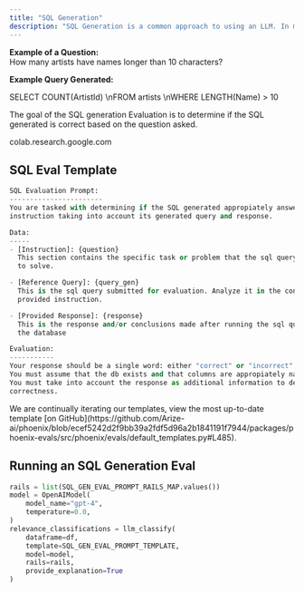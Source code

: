 ```yaml
---
title: "SQL Generation"
description: "SQL Generation is a common approach to using an LLM. In many cases the goal is to take a human description of the query and generate matching SQL to the human description."
---
```



**Example of a Question:**\
How many artists have names longer than 10 characters?

**Example Query Generated:**

SELECT COUNT(ArtistId) \nFROM artists \nWHERE LENGTH(Name) > 10

The goal of the SQL generation Evaluation is to determine if the SQL generated is correct based on the question asked.

<Card title="Google Colab" href="https://colab.research.google.com/drive/1e_gxetWuIsve0LWP__qjosHT0D_RGelA?usp=sharing" icon="/images/image-10.png" horizontal >
colab.research.google.com
</Card>

## SQL Eval Template

```python expandable
SQL Evaluation Prompt:
-----------------------
You are tasked with determining if the SQL generated appropiately answers a given
instruction taking into account its generated query and response.

Data:
-----
- [Instruction]: {question}
  This section contains the specific task or problem that the sql query is intended
  to solve.

- [Reference Query]: {query_gen}
  This is the sql query submitted for evaluation. Analyze it in the context of the
  provided instruction.

- [Provided Response]: {response}
  This is the response and/or conclusions made after running the sql query through
  the database

Evaluation:
-----------
Your response should be a single word: either "correct" or "incorrect".
You must assume that the db exists and that columns are appropiately named.
You must take into account the response as additional information to determine the
correctness.
```

<Info>
We are continually iterating our templates, view the most up-to-date template [on GitHub](https://github.com/Arize-ai/phoenix/blob/ecef5242d2f9bb39a2fdf5d96a2b1841191f7944/packages/phoenix-evals/src/phoenix/evals/default_templates.py#L485).
</Info>

## Running an SQL Generation Eval

```python
rails = list(SQL_GEN_EVAL_PROMPT_RAILS_MAP.values())
model = OpenAIModel(
    model_name="gpt-4",
    temperature=0.0,
)
relevance_classifications = llm_classify(
    dataframe=df,
    template=SQL_GEN_EVAL_PROMPT_TEMPLATE,
    model=model,
    rails=rails,
    provide_explanation=True
)
```
